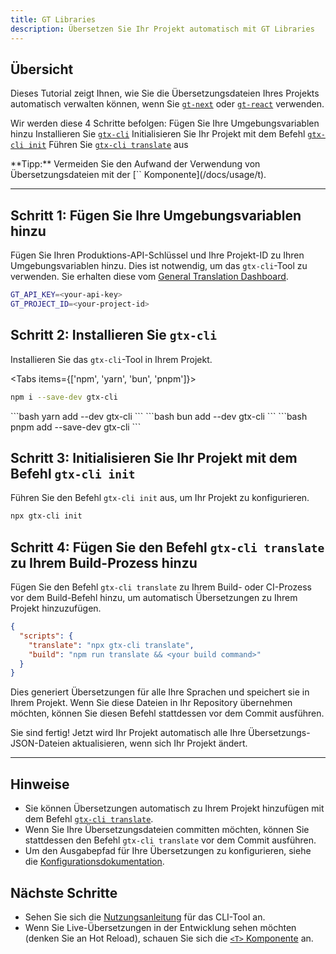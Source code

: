```yaml
---
title: GT Libraries
description: Übersetzen Sie Ihr Projekt automatisch mit GT Libraries
---
```


## Übersicht

Dieses Tutorial zeigt Ihnen, wie Sie die Übersetzungsdateien Ihres Projekts automatisch verwalten können, wenn Sie [`gt-next`](/docs/next) oder [`gt-react`](/docs/react) verwenden.


Wir werden diese 4 Schritte befolgen:
<Steps>
  <Step>
    Fügen Sie Ihre Umgebungsvariablen hinzu
  </Step>
  <Step>
    Installieren Sie [`gtx-cli`](/docs/cli)
  </Step>
  <Step>
    Initialisieren Sie Ihr Projekt mit dem Befehl [`gtx-cli init`](/docs/cli/init)
  </Step>
  <Step>
    Führen Sie [`gtx-cli translate`](/docs/cli/translate#translate-json) aus
  </Step>
</Steps>

<Callout>
  **Tipp:**
  Vermeiden Sie den Aufwand der Verwendung von Übersetzungsdateien mit der [`<T>` Komponente](/docs/usage/t).
</Callout>

---

## Schritt 1: Fügen Sie Ihre Umgebungsvariablen hinzu

Fügen Sie Ihren Produktions-API-Schlüssel und Ihre Projekt-ID zu Ihren Umgebungsvariablen hinzu.
Dies ist notwendig, um das `gtx-cli`-Tool zu verwenden.
Sie erhalten diese vom [General Translation Dashboard](https://generaltranslation.com/dashboard).

```bash title=".env"
GT_API_KEY=<your-api-key>
GT_PROJECT_ID=<your-project-id>
```

## Schritt 2: Installieren Sie `gtx-cli`

Installieren Sie das `gtx-cli`-Tool in Ihrem Projekt.

<Tabs items={['npm', 'yarn', 'bun', 'pnpm']}>
  <Tab value="npm">
  ```bash 
  npm i --save-dev gtx-cli
  ``` 
  </Tab>
  <Tab value="yarn">
  ```bash 
  yarn add --dev gtx-cli
  ```
  </Tab>

  <Tab value="bun">
  ```bash 
  bun add --dev gtx-cli
  ```
  </Tab>
  <Tab value="pnpm">
  ```bash 
  pnpm add --save-dev gtx-cli
  ```
  </Tab>
</Tabs>

## Schritt 3: Initialisieren Sie Ihr Projekt mit dem Befehl `gtx-cli init`

Führen Sie den Befehl `gtx-cli init` aus, um Ihr Projekt zu konfigurieren.

```bash
npx gtx-cli init
```

## Schritt 4: Fügen Sie den Befehl `gtx-cli translate` zu Ihrem Build-Prozess hinzu

Fügen Sie den Befehl `gtx-cli translate` zu Ihrem Build- oder CI-Prozess vor dem Build-Befehl hinzu, um automatisch Übersetzungen zu Ihrem Projekt hinzuzufügen.

```json title="package.json"
{
  "scripts": {
    "translate": "npx gtx-cli translate",
    "build": "npm run translate && <your build command>"
  }
}
```
Dies generiert Übersetzungen für alle Ihre Sprachen und speichert sie in Ihrem Projekt.
Wenn Sie diese Dateien in Ihr Repository übernehmen möchten, können Sie diesen Befehl stattdessen vor dem Commit ausführen.


Sie sind fertig! Jetzt wird Ihr Projekt automatisch alle Ihre Übersetzungs-JSON-Dateien aktualisieren, wenn sich Ihr Projekt ändert.

---

## Hinweise
 * Sie können Übersetzungen automatisch zu Ihrem Projekt hinzufügen mit dem Befehl [`gtx-cli translate`](/docs/cli/translate#translate-json).
 * Wenn Sie Ihre Übersetzungsdateien committen möchten, können Sie stattdessen den Befehl `gtx-cli translate` vor dem Commit ausführen.
 * Um den Ausgabepfad für Ihre Übersetzungen zu konfigurieren, siehe die [Konfigurationsdokumentation](/docs/cli/reference/config).

## Nächste Schritte
 * Sehen Sie sich die [Nutzungsanleitung](/docs/cli/reference/usage) für das CLI-Tool an.
 * Wenn Sie Live-Übersetzungen in der Entwicklung sehen möchten (denken Sie an Hot Reload), schauen Sie sich die [`<T>` Komponente](/docs/usage/t) an.
